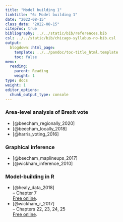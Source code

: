 ```yaml
---
title: "Model building 1"
linktitle: "6: Model building 1"
date: "2022-08-15"
class_date: "2022-08-15"
citeproc: true
bibliography: ../../static/bib/references.bib
csl: ../../static/bib/chicago-syllabus-no-bib.csl
output:
  blogdown::html_page:
    template: ../../pandoc/toc-title_html.template
    toc: false
menu:
  reading:
    parent: Reading
    weight: 1
type: docs
weight: 1
editor_options:
  chunk_output_type: console
---
```



### Area-level analysis of Brexit vote

- [@beecham_regionally_2020]
- [@beecham_locally_2018]
- [@harris_voting_2016]


### Graphical inference

- [@beecham_maplineups_2017]
- [@wickham_inference_2010]

### Model-building in R

- [@healy_data_2018]\
-- Chapter 7\
[Free online](https://socviz.co/).
- [@wickham_r_2017]\
-- Chapters 22, 23, 24, 25\
[Free online](https://r4ds.had.co.nz/).
